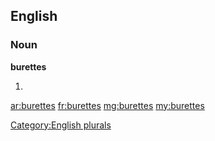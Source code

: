 ==English==

===Noun===
'''burettes'''

# {{plural of|[[burette]]}}

[[Category:English plurals]]

[[ar:burettes]]
[[fr:burettes]]
[[mg:burettes]]
[[my:burettes]]